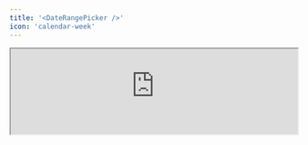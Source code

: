 ```yaml
---
title: '<DateRangePicker />'
icon: 'calendar-week'
---
```


<Frame>
  <iframe
    height={90}
    width='100%'
    src="https://morph-data-components-storybook.netlify.app/iframe.html?args=&globals=&id=input-components-date-picker--date-range-picker-story"
  />
</Frame>

`<DateRangePicker>` は、`defineState()` 関数で宣言した状態に、期間を入力するためのコンポーネントです。

```tsx
import { defineState } from '@morph-data/components';

export const { dateStart, dateEnd } = defineState({ dateStart: undefined, dateEnd: undefined });

<DateRangePicker state={[dateStart, dateEnd]} />
```

## プロパティ

<ParamField path="state" type="[State, State]" required>
  コンポーネントの入力値をバインドするStateオブジェクト。 `defineState()` 関数で宣言した状態を指定してください。長さ2の配列で、開始日と終了日を指定してください。
</ParamField>

